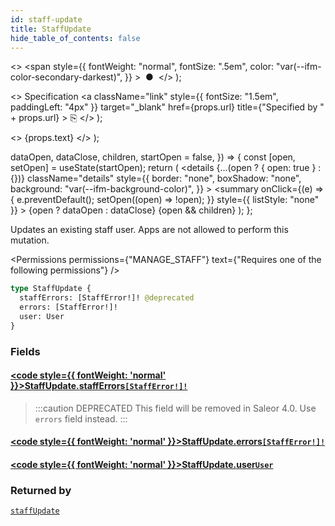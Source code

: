 ```yaml
---
id: staff-update
title: StaffUpdate
hide_table_of_contents: false
---
```


  <>
    <span
      style={{
        fontWeight: "normal",
        fontSize: ".5em",
        color: "var(--ifm-color-secondary-darkest)",
      }}
    >
      &nbsp;●&nbsp;
    </span>
  </>
);

  <>
    Specification
    <a
      className="link"
      style={{ fontSize: "1.5em", paddingLeft: "4px" }}
      target="\_blank"
      href={props.url}
      title={"Specified by " + props.url}
    >
      ⎘
    </a>
  </>
);

  <>
    <span className={props.class}>{props.text}</span>
  </>
);


  dataOpen,
  dataClose,
  children,
  startOpen = false,
}) => {
  const [open, setOpen] = useState(startOpen);
  return (
    <details
      {...(open ? { open: true } : {})}
      className="details"
      style={{
        border: "none",
        boxShadow: "none",
        background: "var(--ifm-background-color)",
      }}
    >
      <summary
        onClick={(e) => {
          e.preventDefault();
          setOpen((open) => !open);
        }}
        style={{ listStyle: "none" }}
      >
        {open ? dataOpen : dataClose}
      </summary>
      {open && children}
    </details>
  );
};

Updates an existing staff user. Apps are not allowed to perform this mutation.

<Permissions
  permissions={"MANAGE_STAFF"}
  text={"Requires one of the following permissions"}
/>

```graphql
type StaffUpdate {
  staffErrors: [StaffError!]! @deprecated
  errors: [StaffError!]!
  user: User
}
```

### Fields

#### [<code style={{ fontWeight: 'normal' }}>StaffUpdate.<b>staffErrors</b></code>](#)<Bullet />[`[StaffError!]!`](../../../api-reference/users/objects/staff-error) <Badge class="badge badge--deprecated badge--secondary" text="deprecated"/> <Badge class="badge badge--secondary" text="non-null"/> <Badge class="badge badge--secondary" text="object"/>

> :::caution DEPRECATED
> This field will be removed in Saleor 4.0. Use `errors` field instead.
> :::

#### [<code style={{ fontWeight: 'normal' }}>StaffUpdate.<b>errors</b></code>](#)<Bullet />[`[StaffError!]!`](../../../api-reference/users/objects/staff-error) <Badge class="badge badge--secondary" text="non-null"/> <Badge class="badge badge--secondary" text="object"/>

>

#### [<code style={{ fontWeight: 'normal' }}>StaffUpdate.<b>user</b></code>](#)<Bullet />[`User`](../../../api-reference/users/objects/user) <Badge class="badge badge--secondary" text="object"/>

>

### Returned by

[`staffUpdate`](../../../api-reference/users/mutations/staff-update) <Badge class="badge badge--secondary" text="mutation"/>

